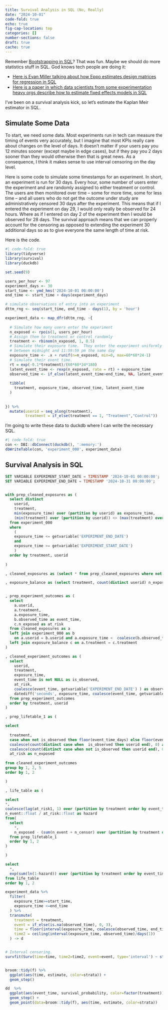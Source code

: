 ```yaml
---
title: Survival Analysis in SQL (No, Really)
date: "2024-10-01"
code-fold: true
echo: true
fig-cap-location: top
categories: []
number-sections: false
draft: true
cache: true
---
```


Remember [Bootstrapping in SQL](https://dpananos.github.io/posts/2022-11-16-bootstrapping-in-sql/)?  That was fun.  Maybe we should do more statistics stuff in SQL.  God knows tech people are doing it:

* [Here is Evan Miller talking about how Eppo estimates design matrices for regression in SQL](https://www.youtube.com/watch?v=iyH8GPXzBpk)
* [Here is a paper in which data scientists from some experimentation heavy orgs describe how to estimate fixed effects models in SQL](https://arxiv.org/abs/2410.09952)

I've been on a survival analysis kick, so let's estimate the Kaplan Meir estimator in SQL.  


## Simulate Some Data

To start, we need some data.  Most experiments run in tech can measure the timing of events very accurately, but I imagine that most KPIs really care about changes on the level of days.  It doesn't matter if your users pay you 12 minutes sooner (except maybe in edge cases), but if they pay you 2 days sooner than they would otherwise then that is great news. As a consequence, I think it makes sense to use interval censoring on the day level.  

Here is some code to simulate some timestamps for an experiment.  In short, an experiment is run for 30 days.  Every hour, some number of users enter the experiment and are randomly assigned to either treatment or control.  The users are then monitored over time -- some for more time, some for less time -- and all users who do not get the outcome under study are administratively censored 30 days after the experiment.  This means that if I entered the experiment on day 29, I would only really be observed for 24 hours.  Where as if I entered on day 2 of the experiment then I would be observed for 28 days.  The survival approach means that we can properly account for the censoring as opposed to extending the experiment 30 additional days so as to give everyone the same length of time at risk.

Here is the code.

```r
#| code-fold: true
library(tidyverse)
library(survival)
library(duckdb)

set.seed(9)

users_per_hour <- 97
experiment_days <- 30
start_time <- ymd_hms('2024-10-01 00:00:00')
end_time <- start_time + days(experiment_days)

# simulate observations of entry into an experiment
dttm_rng <- seq(start_time, end_time - days(1), by = 'hour')

experiment_data <- map_dfr(dttm_rng, ~{
  
  # Simulate how many users enter the experiment
  n_exposed <- rpois(1, users_per_hour)
  # Assign them to treatment or control randomly
  treatment <- rbinom(n_exposed, 1, 0.5)
  # Simulate their exposure time.  They enter the experiment uniformly
  # between midnight and 11:59:59 pm the same day
  exposure_time <- .x + runif(n=n_exposed, min=0, max=60*60*24-1)
  # Simulate their event time.
  rt = exp(-0.1*treatment)/(60*60*24*180)
  latent_event_time <- rexp(n_exposed, rate = rt) + exposure_time
  observed_time <- if_else(latent_event_time>end_time, NA, latent_event_time)
  
  tibble(
    treatment, exposure_time, observed_time, latent_event_time
  )
  
  
}) %>% 
  mutate(userid = seq_along(treatment),
         treatment = if_else(treatment == 1, "Treatment","Control"))

```

I'm going to write these data to duckdb where I can write the necessary SQL.

```r
#| code-fold: true
con <- DBI::dbConnect(duckdb(), ':memory:')
dbWriteTable(con, 'experiment_000', experiment_data)

```


## Survival Analysis in SQL

```sql
SET VARIABLE EXPERIMENT_START_DATE = TIMESTAMP '2024-10-01 00:00:00';
SET VARIABLE EXPERIMENT_END_DATE = TIMESTAMP '2024-10-31 00:00:00';


with prep_cleaned_exposures as (
  select distinct
    userid, 
    treatment,
    min(exposure_time) over (partition by userid) as exposure_time,
    (min(treatment) over (partition by userid)) <> (max(treatment) over (partition by userid)) as multiple_exposures
  from experiment_000
  where 
    (
    exposure_time <= getvariable('EXPERIMENT_END_DATE')
    and
    exposure_time >= getvariable('EXPERIMENT_START_DATE')
    )
  order by treatment, userid
  
)

, cleaned_exposures as (select * from prep_cleaned_exposures where not multiple_exposures  )

, exposure_balance as (select treatment, count(distinct userid) n_exposed from cleaned_exposures group by 1)


, prep_experiment_outcomes as (
  select 
    a.userid, 
    a.treatment, 
    a.exposure_time, 
    b.observed_time as event_time, 
    c.n_exposed as at_risk
  from cleaned_exposures as a
  left join experiment_000 as b 
    on a.userid = b.userid and a.exposure_time <  coalesce(b.observed_time, getvariable('EXPERIMENT_END_DATE'))
  left join exposure_balance c on a.treatment = c.treatment
)

, cleaned_experiment_outcomes as (
  select
    userid, 
    treatment, 
    exposure_time, 
    event_time is not NULL as is_observed, 
    at_risk,
    coalesce(event_time, getvariable('EXPERIMENT_END_DATE') ) as observed_time,
    datediff('seconds', exposure_time, coalesce(event_time, getvariable('EXPERIMENT_END_DATE') )) * 1.0 / (86400) as event_time_days,
  from prep_experiment_outcomes
  order by treatment, userid
)

, prep_lifetable_1 as (

select
  
  treatment, 
  case when not is_observed then floor(event_time_days) else floor(event_time_days) + 0.5 end as event_time,
  coalesce(count(distinct case when  is_observed then userid end), 0) as n_event,
  coalesce(count(distinct case when not is_observed then userid end), 0) as n_censor,
  at_risk as n_exposed
  
from cleaned_experiment_outcomes
group by 1, 2, 5
order by 1, 2

)

, life_table as (

select 
*, 
coalesce(lag(at_risk1, 1) over (partition by treatment order by event_time), n_exposed) as at_risk,
n_event::float / at_risk::float as hazard
from(
  select 
    *, 
    n_exposed - (sum(n_event + n_censor) over (partition by treatment order by event_time rows between unbounded preceding and current row)) as at_risk1
  from prep_lifetable_1
  order by 1, 2
)

)

select 
  *, 
  exp(sum(ln(1-hazard)) over (partition by treatment order by event_time rows between unbounded preceding and current row)) as survival_probability
from life_table
order by 1, 2

```


```r
experiment_data %>% 
  filter(
    exposure_time>=start_time, 
    exposure_time <=end_time
  ) %>% 
  transmute(
    treatment = treatment, 
    event = if_else(is.na(observed_time), 0, 3),
    time = floor(interval(exposure_time, coalesce(observed_time, end_time))/days(1)),
    time2 = ceiling(interval(exposure_time, observed_time)/days(1))
  ) -> d


# Interval censoring.
survfit(Surv(time=time, time2=time2, event=event, type='interval') ~ strata(treatment), data=d) -> f


broom::tidy(f) %>% 
  ggplot(aes(time, estimate, color=strata)) + 
  geom_step() 
```
```r

dd  %>% 
  ggplot(aes(event_time, survival_probability, color=factor(treatment))) + 
  geom_step() + 
  geom_point(data=broom::tidy(f), aes(time, estimate, color=strata))
```
